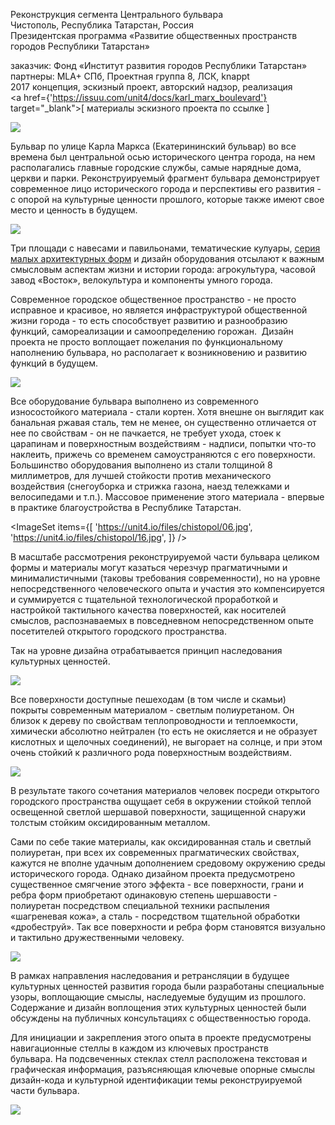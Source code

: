 

<Title>БУЛЬВАР КАРЛА МАРКСА ФАЗА #1</Title>

Реконструкция сегмента Центрального бульвара<br/>
Чистополь, Республика Татарстан, Россия<br/>
Президентская программа «Развитие общественных пространств городов Республики Татарстан»

заказчик: Фонд «Институт развития городов Республики Татарстан»<br/>
партнеры: MLA+ СПб, Проектная группа 8, ЛСК, knappt<br/>
2017 концепция, эскизный проект, авторский надзор, реализация<br/>
<a href={'https://issuu.com/unit4/docs/karl_marx_boulevard'} target="_blank">[ материалы эскизного проекта по ссылке ]</a>


<Image src='https://unit4.io/files/chistopol/01.jpg'/>

Бульвар по улице Карла Маркса (Екатерининский бульвар) во все времена был центральной осью исторического центра города, на нем располагались главные городские службы, самые нарядные дома, церкви и парки. Реконструируемый фрагмент бульвара демонстрирует современное лицо исторического города и перспективы его развития - с опорой на культурные ценности прошлого, которые также имеют свое место и ценность в будущем. 

<Image src='https://unit4.io/files/chistopol/02.jpg'/>
<ImageSet
    items={[
        'https://unit4.io/files/chistopol/04.jpg',
        'https://unit4.io/files/chistopol/03.jpg',
    ]}
/>

Три площади с навесами и павильонами, тематические кулуары, [серия малых архитектурных форм](/repository/model_4) и дизайн оборудования отсылают к важным смысловым аспектам жизни и истории города: агрокультура, часовой завод «Восток», велокультура и компоненты умного города.

Современное городское общественное пространство - не просто исправное и красивое, но является инфраструктурой общественной жизни города - то есть способствует развитию и разнообразию функций, самореализации и самоопределению горожан. 
Дизайн проекта не просто воплощает пожелания по функциональному наполнению бульвара, но располагает к возникновению и развитию функций в будущем.

<Image src='https://unit4.io/files/chistopol/05.jpg'/>

Все оборудование бульвара выполнено из современного износостойкого материала - стали кортен. Хотя внешне он выглядит как банальная ржавая сталь, тем не менее, он существенно отличается от нее по свойствам - он не пачкается, не требует ухода, стоек к царапинам и поверхностным воздействиям - надписи, попытки что-то наклеить, прижечь со временем самоустраняются с его поверхности. Большинство оборудования выполнено из стали толщиной 8 миллиметров, для лучшей стойкости против механического воздействия (снегоуборка и стрижка газона, наезд тележками и велосипедами и т.п.). Массовое применение этого материала - впервые в практике благоустройства в Республике Татарстан.

<ImageSet
    items={[
        'https://unit4.io/files/chistopol/06.jpg',
        'https://unit4.io/files/chistopol/16.jpg',
    ]}
/>

В масштабе рассмотрения реконструируемой части бульвара целиком формы и материалы могут казаться черезчур прагматичными и минималистичными (таковы требования современности), но на уровне непосредственного человеческого опыта и участия это компенсируется и суммируется с тщательной технологической проработкой и настройкой тактильного качества поверхностей, как носителей смыслов, распознаваемых в повседневном непосредственном опыте посетителей открытого городского пространства.

Так на уровне дизайна отрабатывается принцип наследования культурных ценностей.


<Image src='https://unit4.io/files/chistopol/09.jpg'/>
<ImageSet
    items={[
        'https://unit4.io/files/chistopol/07.jpg',
        'https://unit4.io/files/chistopol/08.jpg',
    ]}
/>

Все поверхности доступные пешеходам (в том числе и скамьи) покрыты современным материалом - светлым полиуретаном. Он близок к дереву по свойствам теплопроводности и теплоемкости, химически абсолютно нейтрален (то есть не окисляется и не образует кислотных и щелочных соединений), не выгорает на солнце, и при этом очень стойкий к различного рода поверхностным воздействиям.


<Image src='https://unit4.io/files/chistopol/10.jpg'/>
<ImageSet
    items={[
        'https://unit4.io/files/chistopol/11.jpg',
        'https://unit4.io/files/chistopol/12.jpg',
    ]}
/>

В результате такого сочетания материалов человек посреди открытого городского пространства ощущает себя в окружении стойкой теплой освещенной светлой шершавой поверхности, защищенной снаружи толстым стойким оксидированным металлом.

Сами по себе такие материалы, как оксидированная сталь и светлый полиуретан, при всех их современных прагматических свойствах, кажутся не вполне удачным дополнением средовому окружению среды исторического города. Однако дизайном проекта предусмотрено существенное смягчение этого эффекта - все поверхности, грани и ребра форм приобретают одинаковую степень шершавости - полиуретан посредством специальной техники распыления «шагреневая кожа», а сталь - посредством тщательной обработки «дробеструй». Так все поверхности и ребра форм становятся визуально и тактильно дружественными человеку.

<Image src='https://unit4.io/files/chistopol/14.jpg'/>

В рамках направления наследования и ретрансляции в будущее культурных ценностей развития города были разработаны специальные узоры, воплощающие смыслы, наследуемые будущим из прошлого. Содержание и дизайн воплощения этих культурных ценностей были обсуждены на публичных консультациях с общественностью города. 

Для инициации и закрепления этого опыта в проекте предусмотрены навигационные стеллы в каждом из ключевых пространств бульвара. На подсвеченных стеклах стелл расположена текстовая и графическая информация, разъясняющая ключевые опорные смыслы дизайн-кода и культурной идентификации темы реконструируемой части бульвара.

<Image src='https://unit4.io/files/chistopol/15.jpg'/>